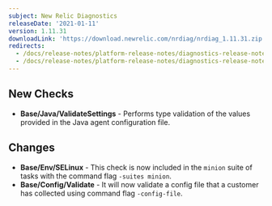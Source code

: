 ```yaml
---
subject: New Relic Diagnostics
releaseDate: '2021-01-11'
version: 1.11.31
downloadLink: 'https://download.newrelic.com/nrdiag/nrdiag_1.11.31.zip'
redirects:
  - /docs/release-notes/platform-release-notes/diagnostics-release-notes/clone-new-relic-diagnostics-11131
  - /docs/release-notes/platform-release-notes/diagnostics-release-notes/new-relic-diagnostics-11131
---
```


## New Checks

* **Base/Java/ValidateSettings** - Performs type validation of the values provided in the Java agent configuration file.

## Changes

* **Base/Env/SELinux** - This check is now included in the `minion` suite of tasks with the command flag `-suites minion`.
* **Base/Config/Validate** - It will now validate a config file that a customer has collected using command flag `-config-file`.
